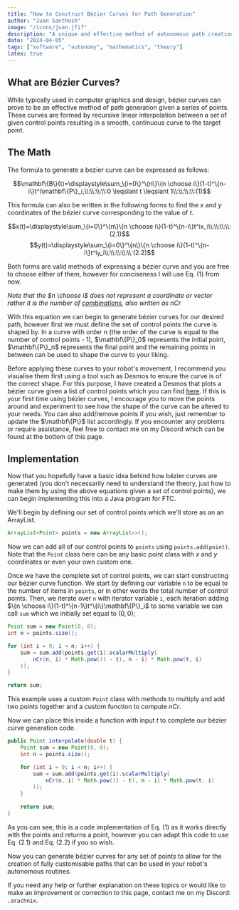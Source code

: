 ```yaml
---
title: "How to Construct Bézier Curves for Path Generation"
author: "Juan Santhosh"
image: "/icons/juan.jfif"
description: "A unique and effective method of autonomous path creation."
date: "2024-04-05"
tags: ["software", "autonomy", "mathematics", "theory"]
latex: true
---
```


## What are B&eacute;zier Curves?

While typically used in computer graphics and design, b&eacute;zier curves can prove to be an effective method of path generation given a series of points. These curves are formed by recursive linear interpolation between a set of given control points resulting in a smooth, continuous curve to the target point.

## The Math

The formula to generate a bezier curve can be expressed as follows:

$$\mathbf\{B\}(t)=\displaystyle\sum_\{i=0\}^\{n\}\{n \choose i\}(1-t)^\{n-i\}t^i\mathbf\{P\}_i,\\:\\:\\:\\:0 \leqslant t \leqslant 1\\:\\:\\:\\:(1)$$

This formula can also be written in the following forms to find the $x$ and $y$ coordinates of the b&eacute;zier curve corresponding to the value of $t$.

$$x(t)=\displaystyle\sum_\{i=0\}^\{n\}\{n \choose i\}(1-t)^\{n-i\}t^ix_i\\:\\:\\:\\:(2.1)$$
$$y(t)=\displaystyle\sum_\{i=0\}^\{n\}\{n \choose i\}(1-t)^\{n-i\}t^iy_i\\:\\:\\:\\:\\:(2.2)$$

Both forms are valid methods of expressing a b&eacute;zier curve and you are free to choose either of them, however for conciseness I will use Eq. (1) from now.

*Note that the $n \choose i$ does not represent a coordinate or vector rather it is the number of [combinations](https://en.wikipedia.org/wiki/Combination), also written as $nCr$*

With this equation we can begin to generate b&eacute;zier curves for our desired path, however first we must define the set of control points the curve is shaped by. In a curve with order $n$ (the order of the curve is equal to the number of control points - 1), $\mathbf\{P\}_0$ represents the initial point, $\mathbf\{P\}_n$ represents the final point and the remaining points in between can be used to shape the curve to your liking.

Before applying these curves to your robot's movement, I recommend you visualise them first using a tool such as Desmos to ensure the curve is of the correct shape. For this purpose, I have created a Desmos that plots a b&eacute;zier curve given a list of control points which you can find [here](https://www.desmos.com/calculator/midaxwpsdf). If this is your first time using b&eacute;zier curves, I encourage you to move the points around and experiment to see how the shape of the curve can be altered to your needs. You can also add/remove points if you wish, just remember to update the $\mathbf\{P\}$ list accordingly. If you encounter any problems or require assistance, feel free to contact me on my Discord which can be found at the bottom of this page.

## Implementation

Now that you hopefully have a basic idea behind how b&eacute;zier curves are generated (you don't necessarily need to understand the theory, just how to make them by using the above equations given a set of control points), we can begin implementing this into a Java program for FTC.

We'll begin by defining our set of control points which we'll store as an an ArrayList.

```java
ArrayList<Point> points = new ArrayList<>();
```

Now we can add all of our control points to `points` using `points.add(point)`. Note that the `Point` class here can be any basic point class with $x$ and $y$ coordinates or even your own custom one.

Once we have the complete set of control points, we can start constructing our b&eacute;zier curve function. We start by defining our variable `n` to be equal to the number of items in `points`, or in other words the total number of control points. Then, we iterate over `n` with iterator variable `i`, each iteration adding $\{n \choose i\}(1-t)^\{n-1\}t^\{i\}\mathbf\{P\}_i$ to some variable we can call `sum` which we initially set equal to $(0, 0)$;

```java
Point sum = new Point(0, 0);
int n = points.size();

for (int i = 0; i < n; i++) {
    sum = sum.add(points.get(i).scalarMultiply(
        nCr(n, i) * Math.pow((1 - t), n - i) * Math.pow(t, i)
    ));
}

return sum;
```

This example uses a custom `Point` class with methods to multiply and add two points together and a custom function to compute $nCr$.

Now we can place this inside a function with input $t$ to complete our b&eacute;zier curve generation code.

```java
public Point interpolate(double t) {
    Point sum = new Point(0, 0);
    int n = points.size();

    for (int i = 0; i < n; i++) { 
        sum = sum.add(points.get(i).scalarMultiply(
            nCr(n, i) * Math.pow((1 - t), n - i) * Math.pow(t, i)
        ));
    }
    
    return sum;
}
```

As you can see, this is a code implementation of Eq. (1) as it works directly with the points and returns a point, however you can adapt this code to use Eq. (2.1) and Eq. (2.2) if you so wish.

Now you can generate b&eacute;zier curves for any set of points to allow for the creation of fully customisable paths that can be used in your robot's autonomous routines.

If you need any help or further explanation on these topics or would like to make an improvement or correction to this page, contact me on my Discord: `.arachnix`.